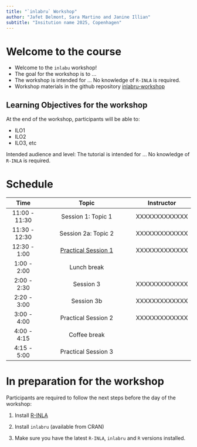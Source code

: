 ```yaml
---
title: "`inlabru` Workshop"
author: "Jafet Belmont, Sara Martino and Janine Illian"
subtitle: "Insitution name 2025, Copenhagen"
---
```


# Welcome to the course

-   Welcome to the `inlabu` workshop!
-   The goal for the workshop is to ...
-   The workshop is intended for ... No knowledge of `R-INLA` is required.
-   Workshop materials in the github repository [inlabru-workshop](https://github.com/Ecol-Stats/inlabru_workshop/tree/main/docs/copenague)

## Learning Objectives for the workshop

At the end of the workshop, participants will be able to:

-   ILO1
-   ILO2
-   ILO3, etc

Intended audience and level: The tutorial is intended for ... No knowledge of `R-INLA` is required.

# Schedule

|     Time      |                   Topic                   |  Instructor   |
|:-------------:|:-----------------------------------------:|:-------------:|
| 11:00 - 11:30 |            Session 1: Topic 1             | XXXXXXXXXXXXX |
| 11:30 - 12:30 |            Session 2a: Topic 2            | XXXXXXXXXXXXX |
| 12:30 - 1:00  | [Practical Session 1](day1_practical.qmd) | XXXXXXXXXXXXX |
|  1:00 - 2:00  |                Lunch break                |               |
|  2:00 - 2:30  |                 Session 3                 | XXXXXXXXXXXXX |
|  2:20 - 3:00  |                Session 3b                 | XXXXXXXXXXXXX |
|  3:00 - 4:00  |            Practical Session 2            | XXXXXXXXXXXXX |
|  4:00 - 4:15  |               Coffee break                |               |
|  4:15 - 5:00  |            Practical Session 3            |               |

# In preparation for the workshop

Participants are required to follow the next steps before the day of the workshop:

1.  Install [R-INLA](https://www.r-inla.org/download-install)

2.  Install `inlabru` (available from CRAN)

3.  Make sure you have the latest `R-INLA`, `inlabru` and `R` versions installed.
